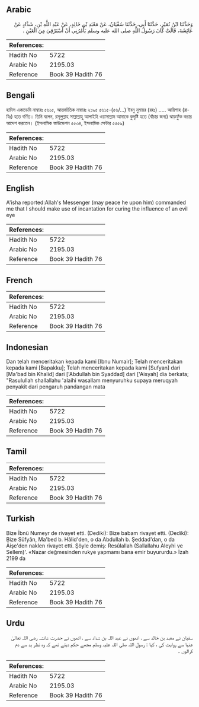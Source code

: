 ## Arabic


<div dir="rtl" lang="ar" style={{fontSize:'larger',backgroundColor:'#f8f9fa',padding:20}}>
وَحَدَّثَنَا ابْنُ نُمَيْرٍ، حَدَّثَنَا أَبِي، حَدَّثَنَا سُفْيَانُ، عَنْ مَعْبَدِ بْنِ خَالِدٍ، عَنْ عَبْدِ اللَّهِ بْنِ، شَدَّادٍ عَنْ عَائِشَةَ، قَالَتْ كَانَ رَسُولُ اللَّهِ صلى الله عليه وسلم يَأْمُرُنِي أَنْ أَسْتَرْقِيَ مِنَ الْعَيْنِ ‏.‏
</div>
<div style={{backgroundColor:'#f8f9fa',padding:20, marginBottom: 10}}><table> <thead> <tr> <th>References:</th> <th></th> </tr> </thead> <tbody><tr><td>Hadith No</td><td>5722</td></tr><tr><td>Arabic No</td><td>2195.03</td></tr><tr><td>Reference</td><td>Book 39 Hadith 76</td></tr></tbody></table></div>

## Bengali


<div dir="ltr" lang="bn" style={{fontSize:'larger',backgroundColor:'#f8f9fa',padding:20}}>
হাদিস একাডেমি নাম্বারঃ ৫৬১৫, আন্তর্জাতিক নাম্বারঃ ২১৯৫ ৫৬১৫-(৫৬/...) ইবনু নুমায়র (রহঃ) ..... আয়িশাহ (রাযিঃ) হতে বর্ণিত। তিনি বলেন, রসূলুল্লাহ সাল্লাল্লাহু আলাইহি ওয়াসাল্লাম আমাকে কুদৃষ্টি হতে (বাঁচার জন্য) ঝাড়ফুঁক করার আদেশ করতেন। (ইসলামিক ফাউন্ডেশন ৫৫৩৪, ইসলামিক সেন্টার ৫৫৫৯)
</div>
<div style={{backgroundColor:'#f8f9fa',padding:20, marginBottom: 10}}><table> <thead> <tr> <th>References:</th> <th></th> </tr> </thead> <tbody><tr><td>Hadith No</td><td>5722</td></tr><tr><td>Arabic No</td><td>2195.03</td></tr><tr><td>Reference</td><td>Book 39 Hadith 76</td></tr></tbody></table></div>

## English


<div dir="ltr" lang="en" style={{fontSize:'larger',backgroundColor:'#f8f9fa',padding:20}}>
A'isha reported:Allah's Messenger (may peace he upon him) commanded me that I should make use of incantation for curing the influence of an evil eye
</div>
<div style={{backgroundColor:'#f8f9fa',padding:20, marginBottom: 10}}><table> <thead> <tr> <th>References:</th> <th></th> </tr> </thead> <tbody><tr><td>Hadith No</td><td>5722</td></tr><tr><td>Arabic No</td><td>2195.03</td></tr><tr><td>Reference</td><td>Book 39 Hadith 76</td></tr></tbody></table></div>

## French


<div dir="ltr" lang="fr" style={{fontSize:'larger',backgroundColor:'#f8f9fa',padding:20}}>

</div>
<div style={{backgroundColor:'#f8f9fa',padding:20, marginBottom: 10}}><table> <thead> <tr> <th>References:</th> <th></th> </tr> </thead> <tbody><tr><td>Hadith No</td><td>5722</td></tr><tr><td>Arabic No</td><td>2195.03</td></tr><tr><td>Reference</td><td>Book 39 Hadith 76</td></tr></tbody></table></div>

## Indonesian


<div dir="ltr" lang="id" style={{fontSize:'larger',backgroundColor:'#f8f9fa',padding:20}}>
Dan telah menceritakan kepada kami [Ibnu Numair]; Telah menceritakan kepada kami [Bapakku]; Telah menceritakan kepada kami [Sufyan] dari [Ma'bad bin Khalid] dari ['Abdullah bin Syaddad] dari ['Aisyah] dia berkata; "Rasulullah shallallahu 'alaihi wasallam menyuruhku supaya meruqyah penyakit dari pengaruh pandangan mata
</div>
<div style={{backgroundColor:'#f8f9fa',padding:20, marginBottom: 10}}><table> <thead> <tr> <th>References:</th> <th></th> </tr> </thead> <tbody><tr><td>Hadith No</td><td>5722</td></tr><tr><td>Arabic No</td><td>2195.03</td></tr><tr><td>Reference</td><td>Book 39 Hadith 76</td></tr></tbody></table></div>

## Tamil


<div dir="ltr" lang="ta" style={{fontSize:'larger',backgroundColor:'#f8f9fa',padding:20}}>

</div>
<div style={{backgroundColor:'#f8f9fa',padding:20, marginBottom: 10}}><table> <thead> <tr> <th>References:</th> <th></th> </tr> </thead> <tbody><tr><td>Hadith No</td><td>5722</td></tr><tr><td>Arabic No</td><td>2195.03</td></tr><tr><td>Reference</td><td>Book 39 Hadith 76</td></tr></tbody></table></div>

## Turkish


<div dir="ltr" lang="tr" style={{fontSize:'larger',backgroundColor:'#f8f9fa',padding:20}}>
Bize İbnü Numeyr de rivayet etti. (Dediki): Bize babam rivayet etti. (Dediki): Bize Süfyân, Ma'bed b. Hâlid'den, o da Abdullah b. Şeddad'dan, o da Âişe'den naklen rivayet etti. Şöyle demiş: Resûlallah (Sallallahu Aleyhi ve Sellem)'. «Nazar değmesinden rukye yapmamı bana emir buyururdu.» İzah 2199 da
</div>
<div style={{backgroundColor:'#f8f9fa',padding:20, marginBottom: 10}}><table> <thead> <tr> <th>References:</th> <th></th> </tr> </thead> <tbody><tr><td>Hadith No</td><td>5722</td></tr><tr><td>Arabic No</td><td>2195.03</td></tr><tr><td>Reference</td><td>Book 39 Hadith 76</td></tr></tbody></table></div>

## Urdu


<div dir="rtl" lang="ur" style={{fontSize:'larger',backgroundColor:'#f8f9fa',padding:20}}>
سفیان نے معبد بن خالد سے ، انھوں نے عبد اللہ بن شداد سے ، انھوں نے حضرت عائشہ رضی اللہ تعالیٰ عنہا سے روایت کی ، کہا : رسول اللہ صلی اللہ علیہ وسلم مجھے حکم دیتے تھے کہ وہ نظر بد سے دم کرالوں ۔
</div>
<div style={{backgroundColor:'#f8f9fa',padding:20, marginBottom: 10}}><table> <thead> <tr> <th>References:</th> <th></th> </tr> </thead> <tbody><tr><td>Hadith No</td><td>5722</td></tr><tr><td>Arabic No</td><td>2195.03</td></tr><tr><td>Reference</td><td>Book 39 Hadith 76</td></tr></tbody></table></div>